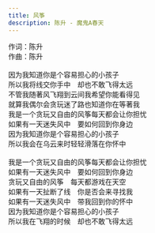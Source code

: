 ```yaml
---
title: 风筝
description: 陈升 - 魔鬼A春天
---
```


作词：陈升<br />作曲：陈升<br /><br />因为我知道你是个容易担心的小孩子<br />所以我将线交你手中　却也不敢飞得太远<br />不管我随著风飞翔到云间我希望你能看得见<br />就算我偶尔会贪玩迷了路也知道你在等著我<br />我是一个贪玩又自由的风筝每天都会让你担忧<br />如果有一天迷失风中　要如何回到你身边<br />因为我知道你是个容易担心的小孩子<br />所以我会在乌云来时轻轻滑落在你怀中<br /><br />我是一个贪玩又自由的风筝每天都会让你担忧<br />如果有一天迷失风中　要如何回到你身边<br />贪玩又自由的风筝　每天都游戏在天空<br />如果有一天扯断了线　你是否会来寻找我<br />如果有一天迷失风中　带我回到你的怀中<br />因为我知道你是个容易担心的小孩子<br />所以我在飞翔的时候　却也不敢飞得太远